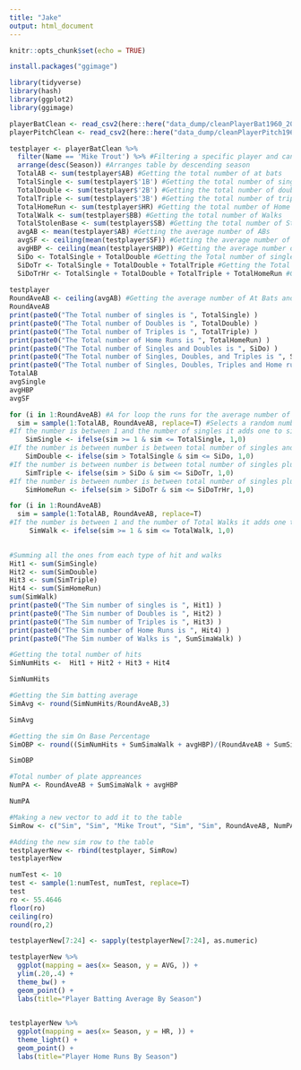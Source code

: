 ```yaml
---
title: "Jake"
output: html_document
---
```


```r
knitr::opts_chunk$set(echo = TRUE)
```

```r
install.packages("ggimage")
```


```r
library(tidyverse)
library(hash)
library(ggplot2)
library(ggimage)
```


```r
playerBatClean <- read_csv2(here::here("data_dump/cleanPlayerBat1960_2020"))
playerPitchClean <- read_csv2(here::here("data_dump/cleanPlayerPitch1960_2020"))
```
```r
testplayer <- playerBatClean %>% 
  filter(Name == 'Mike Trout') %>% #Filtering a specific player and can change it through shiny select
  arrange(desc(Season)) #Arranges table by descending season
  TotalAB <- sum(testplayer$AB) #Getting the total number of at bats
  TotalSingle <- sum(testplayer$'1B') #Getting the total number of singles
  TotalDouble <- sum(testplayer$'2B') #Getting the total number of doubles
  TotalTriple <- sum(testplayer$'3B') #Getting the total number of triples
  TotalHomeRun <- sum(testplayer$HR) #Getting the total number of Home Runs
  TotalWalk <- sum(testplayer$BB) #Getting the total number of Walks
  TotalStolenBase <- sum(testplayer$SB) #Getting the total number of Stolen bases
  avgAB <- mean(testplayer$AB) #Getting the average number of ABs
  avgSF <- ceiling(mean(testplayer$SF)) #Getting the average number of sacrifice flies
  avgHBP <- ceiling(mean(testplayer$HBP)) #Getting the average number of Hit By Pitches
  SiDo <- TotalSingle + TotalDouble #Getting the Total number of singles and Doubles 
  SiDoTr <- TotalSingle + TotalDouble + TotalTriple #Getting the Total number of singles and Doubles  and triples
  SiDoTrHr <- TotalSingle + TotalDouble + TotalTriple + TotalHomeRun #Getting the Total number of singles and Doubles and triples and home runs
  
testplayer
RoundAveAB <- ceiling(avgAB) #Getting the average number of At Bats and rounding it to a whole number 
RoundAveAB
print(paste0("The Total number of singles is ", TotalSingle) )
print(paste0("The Total number of Doubles is ", TotalDouble) )
print(paste0("The Total number of Triples is ", TotalTriple) )
print(paste0("The Total number of Home Runs is ", TotalHomeRun) )
print(paste0("The Total number of Singles and Doubles is ", SiDo) )
print(paste0("The Total number of Singles, Doubles, and Triples is ", SiDoTr) )
print(paste0("The Total number of Singles, Doubles, Triples and Home runs is ", SiDoTrHr) )
TotalAB
avgSingle
avgHBP
avgSF
```



```r

for (i in 1:RoundAveAB) #A for loop the runs for the average number of at bats for a player
  sim = sample(1:TotalAB, RoundAveAB, replace=T) #Selects a random number from 1 to the total number at bats of a player
#If the number is between 1 and the number of singles it adds one to simsingle
    SimSingle <- ifelse(sim >= 1 & sim <= TotalSingle, 1,0) 
#If the number is between number is between total number of singles and the number of singles plus doubles it adds one to simDouble
    SimDouble <- ifelse(sim > TotalSingle & sim <= SiDo, 1,0)
#If the number is between number is between total number of singles plus doubles plus the number of singles plus doubles plus triples it adds one to simTriples
    SimTriple <- ifelse(sim > SiDo & sim <= SiDoTr, 1,0)
#If the number is between number is between total number of singles plus doubles plus Triples and the number of singles plus doubles plus triples plus Home Runs it adds one to simHomeRuns
    SimHomeRun <- ifelse(sim > SiDoTr & sim <= SiDoTrHr, 1,0)

for (i in 1:RoundAveAB)
  sim = sample(1:TotalAB, RoundAveAB, replace=T)  
#If the number is between 1 and the number of Total Walks it adds one to simwalk
     SimWalk <- ifelse(sim >= 1 & sim <= TotalWalk, 1,0)
        
```

```r
#Summing all the ones from each type of hit and walks
Hit1 <- sum(SimSingle)
Hit2 <- sum(SimDouble)
Hit3 <- sum(SimTriple)
Hit4 <- sum(SimHomeRun)
sum(SimWalk)
print(paste0("The Sim number of singles is ", Hit1) )
print(paste0("The Sim number of Doubles is ", Hit2) )
print(paste0("The Sim number of Triples is ", Hit3) )
print(paste0("The Sim number of Home Runs is ", Hit4) )
print(paste0("The Sim number of Walks is ", SumSimaWalk) )

#Getting the total number of hits 
SimNumHits <-  Hit1 + Hit2 + Hit3 + Hit4

SimNumHits

#Getting the Sim batting average
SimAvg <- round(SimNumHits/RoundAveAB,3)

SimAvg

#Getting the sim On Base Percentage
SimOBP <- round((SimNumHits + SumSimaWalk + avgHBP)/(RoundAveAB + SumSimaWalk + avgHBP + avgSF),3)

SimOBP

#Total number of plate appreances
NumPA <- RoundAveAB + SumSimaWalk + avgHBP

NumPA
```


```r
#Making a new vector to add it to the table
SimRow <- c("Sim", "Sim", "Mike Trout", "Sim", "Sim", RoundAveAB, NumPA, SimNumHits, Hit1, Hit2, Hit3, Hit4, "Sim", "Sim", SumSimaWalk, "Sim", "Sim", avgHBP, avgSF, "Sim", "Sim", "Sim", "Sim", SimAvg)
```

```r
#Adding the new sim row to the table
testplayerNew <- rbind(testplayer, SimRow) 
testplayerNew
```



```r
numTest <- 10
test <- sample(1:numTest, numTest, replace=T)
test
ro <- 55.4646
floor(ro)
ceiling(ro)
round(ro,2)
```

```r
testplayerNew[7:24] <- sapply(testplayerNew[7:24], as.numeric)

```



```r

testplayerNew %>%
  ggplot(mapping = aes(x= Season, y = AVG, )) +  
  ylim(.20,.4) +
  theme_bw() +
  geom_point() +
  labs(title="Player Batting Average By Season")
 

testplayerNew %>%
  ggplot(mapping = aes(x= Season, y = HR, )) +  
  theme_light() +
  geom_point() +
  labs(title="Player Home Runs By Season")

```

